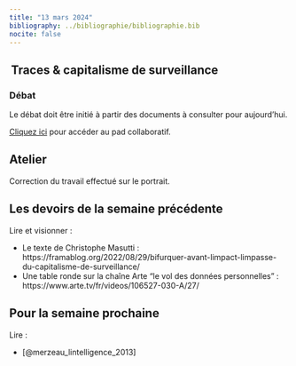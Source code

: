 ```yaml
---
title: "13 mars 2024"
bibliography: ../bibliographie/bibliographie.bib
nocite: false
---
```


##  Traces & capitalisme de surveillance

### Débat

Le débat doit être initié à partir des documents à consulter pour aujourd'hui.

::: {.callout-note}

[Cliquez ici](https://demo.hedgedoc.org/ke-39cOsSZi56tVnK3yItA#) pour accéder au pad collaboratif.

:::


## Atelier

Correction du travail effectué sur le portrait.

## Les devoirs de la semaine précédente

Lire et visionner : 

- Le texte de Christophe Masutti : https://framablog.org/2022/08/29/bifurquer-avant-limpact-limpasse-du-capitalisme-de-surveillance/
- Une table ronde sur la chaîne Arte "le vol des données personnelles" : https://www.arte.tv/fr/videos/106527-030-A/27/



## Pour la semaine prochaine

Lire : 

- [@merzeau_lintelligence_2013]
